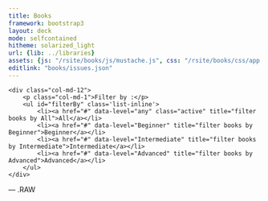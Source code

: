 ```yaml
---
title: Books
framework: bootstrap3
layout: deck
mode: selfcontained
hitheme: solarized_light
url: {lib: ../libraries}
assets: {js: "/rsite/books/js/mustache.js", css: "/rsite/books/css/app.css"}
editlink: "books/issues.json"
---
```


<div class="container">
<div class="row">
    <div class="col-md-12">
        <p class="col-md-1">Filter by :</p>
        <ul id="filterBy" class='list-inline'>
            <li><a href="#" data-level="any" class="active" title="filter books by All">All</a></li>
            <li><a href="#" data-level="Beginner" title="filter books by Beginner">Beginner</a></li>
            <li><a href="#" data-level="Intermediate" title="filter books by Intermediate">Intermediate</a></li>
            <li><a href="#" data-level="Advanced" title="filter books by Advanced">Advanced</a></li>
        </ul>
    </div>
</div>

<!-- ////////// WRAPPER BOOKS -->
<div class="row" id="issueswrap"></div>
</div>


<script type="text/javascript">

function randOrd(){
return (Math.round(Math.random())-0.5); 
}

function filterBy() {
var // var's sort by
    active = 'active',
    btFilterBy = $('#filterBy').find('a'),
    booksection = $('.booksection');

// interaction filter by level
btFilterBy.on('click', function(e) {
    e.preventDefault();
    var level = $(this).data('level');
    if (level==='any') {
        // restore all books
        booksection.show();
    } else {
        booksection.not('.' + level).fadeOut('fast');
        booksection.filter('.' + level).fadeIn('fast');
    }

    btFilterBy.removeClass(active);
    $(this).addClass(active);
});
}

$(document).ready(function() {
// get the data and compile into the html template
$.getJSON('{{site.url}}/books/issues.json?' + Math.random(), function(data) {
    var template = $('#booktpl').html(),
        issuesWrap = $('#issueswrap');

    data.books.sort(randOrd);
    issuesWrap.html(Mustache.to_html(template, data));

    filterBy();
});

});
</script>

--- .RAW 

<script id="booktpl" type="text/template">
  {{# books }}
  <div class='col-md-4 booksection {{level}}' style='margin-bottom: 20px;'>
  <div class="media">
  <a class="pull-left" href="{{ url }}" target="_blank">
    <img class="media-object" src="{{site.url}}/books/{{cover}}" alt="..." width=150px height=200px>
  </a>
  <div class="media-body">
   <h4 class="media-heading">{{ title }}</h4>
   <h3><a href="{{authorUrl}}" target="_blank">{{author}}</a></h3>
   <p class="level">{{level}}</p>
   <p class="description">{{info}}</p>
  </div>
  </div>
  </div>
  {{/books}}
</script>
